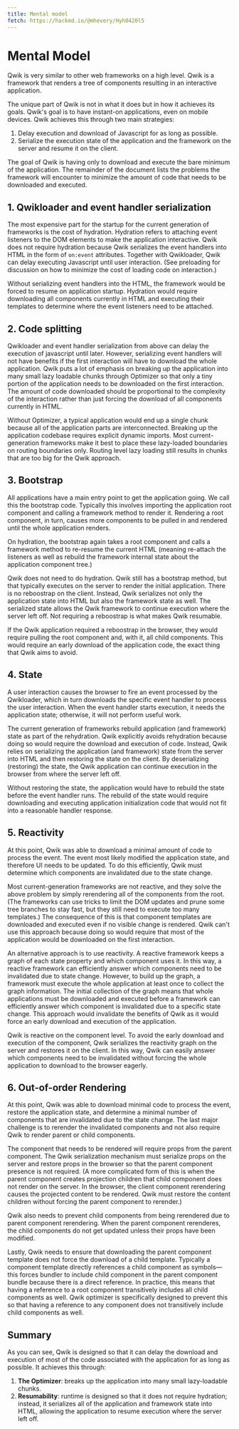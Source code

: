 ```yaml
---
title: Mental model
fetch: https://hackmd.io/@mhevery/Hyh0420l5
---
```


# Mental Model

Qwik is very similar to other web frameworks on a high level. Qwik is a framework that renders a tree of components resulting in an interactive application.

The unique part of Qwik is not in what it does but in how it achieves its goals. Qwik's goal is to have instant-on applications, even on mobile devices. Qwik achieves this through two main strategies:

1. Delay execution and download of Javascript for as long as possible.
2. Serialize the execution state of the application and the framework on the server and resume it on the client.

The goal of Qwik is having only to download and execute the bare minimum of the application. The remainder of the document lists the problems the framework will encounter to minimize the amount of code that needs to be downloaded and executed.

## 1. Qwikloader and event handler serialization

The most expensive part for the startup for the current generation of frameworks is the cost of hydration. Hydration refers to attaching event listeners to the DOM elements to make the application interactive. Qwik does not require hydration because Qwik serializes the event handlers into HTML in the form of `on:event` attributes. Together with Qwikloader, Qwik can delay executing Javascript until user interaction. (See preloading for discussion on how to minimize the cost of loading code on interaction.)

Without serializing event handlers into the HTML, the framework would be forced to resume on application startup. Hydration would require downloading all components currently in HTML and executing their templates to determine where the event listeners need to be attached.

## 2. Code splitting

Qwikloader and event handler serialization from above can delay the execution of javascript until later. However, serializing event handlers will not have benefits if the first interaction will have to download the whole application. Qwik puts a lot of emphasis on breaking up the application into many small lazy loadable chunks through Optimizer so that only a tiny portion of the application needs to be downloaded on the first interaction. The amount of code downloaded should be proportional to the complexity of the interaction rather than just forcing the download of all components currently in HTML.

Without Optimizer, a typical application would end up a single chunk because all of the application parts are interconnected. Breaking up the application codebase requires explicit dynamic imports. Most current-generation frameworks make it best to place these lazy-loaded boundaries on routing boundaries only. Routing level lazy loading still results in chunks that are too big for the Qwik approach.

## 3. Bootstrap

All applications have a main entry point to get the application going. We call this the bootstrap code. Typically this involves importing the application root component and calling a framework method to render it. Rendering a root component, in turn, causes more components to be pulled in and rendered until the whole application renders.

On hydration, the bootstrap again takes a root component and calls a framework method to re-resume the current HTML (meaning re-attach the listeners as well as rebuild the framework internal state about the application component tree.)

Qwik does not need to do hydration. Qwik still has a bootstrap method, but that typically executes on the server to render the initial application. There is no reboostrap on the client. Instead, Qwik serializes not only the application state into HTML but also the framework state as well. The serialized state allows the Qwik framework to continue execution where the server left off. Not requiring a reboostrap is what makes Qwik resumable.

If the Qwik application required a reboostrap in the browser, they would require pulling the root component and, with it, all child components. This would require an early download of the application code, the exact thing that Qwik aims to avoid.

## 4. State

A user interaction causes the browser to fire an event processed by the Qwikloader, which in turn downloads the specific event handler to process the user interaction. When the event handler starts execution, it needs the application state; otherwise, it will not perform useful work.

The current generation of frameworks rebuild application (and framework) state as part of the rehydration. Qwik explicitly avoids rehydration because doing so would require the download and execution of code. Instead, Qwik relies on serializing the application (and framework) state from the server into HTML and then restoring the state on the client. By deserializing (restoring) the state, the Qwik application can continue execution in the browser from where the server left off.

Without restoring the state, the application would have to rebuild the state before the event handler runs. The rebuild of the state would require downloading and executing application initialization code that would not fit into a reasonable handler response.

## 5. Reactivity

At this point, Qwik was able to download a minimal amount of code to process the event. The event most likely modified the application state, and therefore UI needs to be updated. To do this efficiently, Qwik must determine which components are invalidated due to the state change.

Most current-generation frameworks are not reactive, and they solve the above problem by simply rerendering all of the components from the root. (The frameworks can use tricks to limit the DOM updates and prune some tree branches to stay fast, but they still need to execute too many templates.) The consequence of this is that component templates are downloaded and executed even if no visible change is rendered. Qwik can't use this approach because doing so would require that most of the application would be downloaded on the first interaction.

An alternative approach is to use reactivity. A reactive framework keeps a graph of each state property and which component uses it. In this way, a reactive framework can efficiently answer which components need to be invalidated due to state change. However, to build up the graph, a framework must execute the whole application at least once to collect the graph information. The initial collection of the graph means that whole applications must be downloaded and executed before a framework can efficiently answer which component is invalidated due to a specific state change. This approach would invalidate the benefits of Qwik as it would force an early download and execution of the application.

Qwik is reactive on the component level. To avoid the early download and execution of the component, Qwik serializes the reactivity graph on the server and restores it on the client. In this way, Qwik can easily answer which components need to be invalidated without forcing the whole application to download to the browser eagerly.

## 6. Out-of-order Rendering

At this point, Qwik was able to download minimal code to process the event, restore the application state, and determine a minimal number of components that are invalidated due to the state change. The last major challenge is to rerender the invalidated components and not also require Qwik to render parent or child components.

The component that needs to be rendered will require props from the parent component. The Qwik serialization mechanism must serialize props on the server and restore props in the browser so that the parent component presence is not required. (A more complicated form of this is when the parent component creates projection children that child component does not render on the server. In the browser, the client component rerendering causes the projected content to be rendered. Qwik must restore the content children without forcing the parent component to rerender.)

Qwik also needs to prevent child components from being rerendered due to parent component rerendering. When the parent component rerenderes, the child components do not get updated unless their props have been modified.

Lastly, Qwik needs to ensure that downloading the parent component template does not force the download of a child template. Typically a component template directly references a child component as symbols—this forces bundler to include child component in the parent component bundle because there is a direct reference. In practice, this means that having a reference to a root component transitively includes all child components as well. Qwik optimizer is specifically designed to prevent this so that having a reference to any component does not transitively include child components as well.

## Summary

As you can see, Qwik is designed so that it can delay the download and execution of most of the code associated with the application for as long as possible. It achieves this through:

1. **The Optimizer**: breaks up the application into many small lazy-loadable chunks.
2. **Resumability**: runtime is designed so that it does not require hydration; instead, it serializes all of the application and framework state into HTML, allowing the application to resume execution where the server left off.
